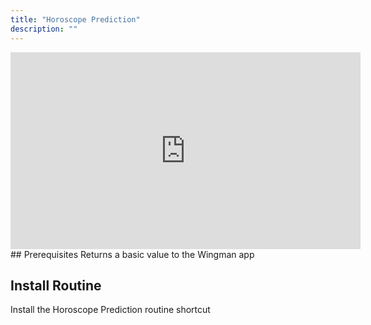 ```yaml
---
title: "Horoscope Prediction"
description: ""
---
```


<iframe src="https://video.bunnycdn.com/embed/342717/5de6c293-75a0-450d-b86e-76eef0c49763?autoplay=true"
                                    loading="lazy"
                                    width="560"
                                    height="315"
                                    allow="accelerometer; gyroscope; autoplay; encrypted-media; picture-in-picture;"
                                    frameborder="0"
                                    allowfullscreen></iframe>
## Prerequisites

<CardGroup cols={1}>
  <Card
    title="WMP Return Input"
    icon="pen-to-square"
    href="https://www.icloud.com/shortcuts/190e516611e84fb68727693a1eab5f71"
  >
  Returns a basic value to the Wingman app
  </Card>
</CardGroup>

## Install Routine 

<CardGroup cols={1}>
  <Card
    title="Horoscope Prediction"
    icon="pen-to-square"
    href="https://www.icloud.com/shortcuts/5ce64b63f7a240f28cd1d13662420965"
  >
  Install the Horoscope Prediction routine shortcut
  </Card>
</CardGroup>


